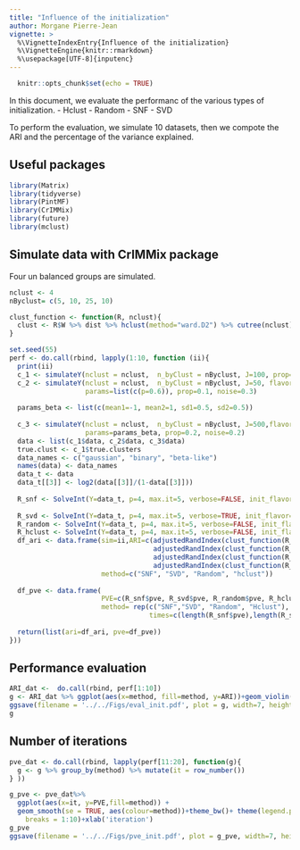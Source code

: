 ---
title: "Influence of the initialization"
author: Morgane Pierre-Jean
vignette: >
  %\VignetteIndexEntry{Influence of the initialization}
  %\VignetteEngine{knitr::rmarkdown}
  %\usepackage[UTF-8]{inputenc}
---
  
```{r setup, include=FALSE}
  knitr::opts_chunk$set(echo = TRUE)
```

In this document, we evaluate the performanc of the various types of initialization.
  - Hclust
  - Random
  - SNF
  - SVD
  
To perform the evaluation, we simulate 10 datasets, then we compote the ARI and the percentage of the variance explained.


## Useful packages
  
```{r, library}
library(Matrix)
library(tidyverse)
library(PintMF)
library(CrIMMix)
library(future)
library(mclust)
```

## Simulate data with CrIMMix package

Four un balanced groups are simulated.
 
```{r, simulations}
nclust <- 4
nByclust= c(5, 10, 25, 10)
```


```{r, clust_func, message=FALSE}
clust_function <- function(R, nclust){
  clust <- R$W %>% dist %>% hclust(method="ward.D2") %>% cutree(nclust)
}
```

```{r, run_init, eval=FALSE}
set.seed(55)
perf <- do.call(rbind, lapply(1:10, function (ii){
  print(ii)
  c_1 <- simulateY(nclust = nclust,  n_byClust = nByclust, J=100, prop=0.05, noise=0.2)
  c_2 <- simulateY(nclust = nclust,  n_byClust = nByclust, J=50, flavor="binary",
                   params=list(c(p=0.6)), prop=0.1, noise=0.3)
  
  params_beta <- list(c(mean1=-1, mean2=1, sd1=0.5, sd2=0.5))
  
  c_3 <- simulateY(nclust = nclust,  n_byClust = nByclust, J=500,flavor="beta", 
                   params=params_beta, prop=0.2, noise=0.2)
  data <- list(c_1$data, c_2$data, c_3$data)
  true.clust <- c_1$true.clusters
  data_names <- c("gaussian", "binary", "beta-like")
  names(data) <- data_names
  data_t <- data
  data_t[[3]] <- log2(data[[3]]/(1-data[[3]]))
  
  R_snf <- SolveInt(Y=data_t, p=4, max.it=5, verbose=FALSE, init_flavor="snf", flavor_mod="glmnet")
  
  R_svd <- SolveInt(Y=data_t, p=4, max.it=5, verbose=TRUE, init_flavor="svd", flavor_mod="glmnet")
  R_random <- SolveInt(Y=data_t, p=4, max.it=5, verbose=FALSE, init_flavor="random", flavor_mod="glmnet")
  R_hclust <- SolveInt(Y=data_t, p=4, max.it=5, verbose=FALSE, init_flavor="hclust", flavor_mod="glmnet")
  df_ari <- data.frame(sim=ii,ARI=c(adjustedRandIndex(clust_function(R_snf, nclust), true.clust), 
                                    adjustedRandIndex(clust_function(R_svd, nclust), true.clust),
                                    adjustedRandIndex(clust_function(R_random, nclust), true.clust),
                                    adjustedRandIndex(clust_function(R_hclust, nclust), true.clust)),
                       method=c("SNF", "SVD", "Random", "hclust"))
  
  df_pve <- data.frame( 
                       PVE=c(R_snf$pve, R_svd$pve, R_random$pve, R_hclust$pve), 
                       method= rep(c("SNF","SVD", "Random", "Hclust"),
                                   times=c(length(R_snf$pve),length(R_svd$pve), length(R_random$pve), length(R_hclust$pve) )))
  
  return(list(ari=df_ari, pve=df_pve))
}))
```



## Performance evaluation

```{r, violin_plot, eval=FALSE}
ARI_dat <-  do.call(rbind, perf[1:10])
g <- ARI_dat %>% ggplot(aes(x=method, fill=method, y=ARI))+geom_violin()+theme_bw()+theme(legend.position = "none", axis.text.x = element_text(size=15), axis.title.y = element_text(size=15), axis.text.y = element_text(size=10))+xlab("")+geom_point(alpha=0.5)
ggsave(filename = '../../Figs/eval_init.pdf', plot = g, width=7, height=5)
g
```


## Number of iterations

```{r, pve_plot, eval=FALSE}
pve_dat <- do.call(rbind, lapply(perf[11:20], function(g){
  g <- g %>% group_by(method) %>% mutate(it = row_number())
} ))

g_pve <- pve_dat%>% 
  ggplot(aes(x=it, y=PVE,fill=method)) +
  geom_smooth(se = TRUE, aes(colour=method))+theme_bw()+ theme(legend.position="right", axis.text.x = element_text(size=15),axis.title.y = element_text(size=15))+scale_x_continuous(
    breaks = 1:10)+xlab('iteration')
g_pve
ggsave(filename = '../../Figs/pve_init.pdf', plot = g_pve, width=7, height=5)

```



